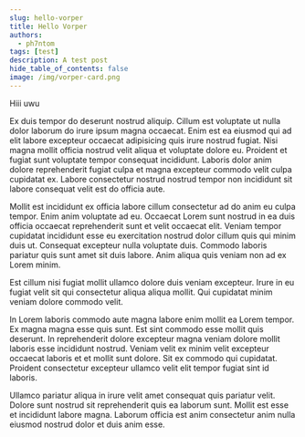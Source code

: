 ```yaml
---
slug: hello-vorper
title: Hello Vorper
authors:
  - ph7ntom
tags: [test]
description: A test post
hide_table_of_contents: false
image: /img/vorper-card.png
---
```


Hiii uwu

<!-- truncate -->

Ex duis tempor do deserunt nostrud aliquip. Cillum est voluptate ut nulla dolor laborum do irure ipsum magna occaecat. Enim est ea eiusmod qui ad elit labore excepteur occaecat adipisicing quis irure nostrud fugiat. Nisi magna mollit officia nostrud velit aliqua et voluptate dolore eu. Proident et fugiat sunt voluptate tempor consequat incididunt. Laboris dolor anim dolore reprehenderit fugiat culpa et magna excepteur commodo velit culpa cupidatat ex. Labore consectetur nostrud nostrud tempor non incididunt sit labore consequat velit est do officia aute.

Mollit est incididunt ex officia labore cillum consectetur ad do anim eu culpa tempor. Enim anim voluptate ad eu. Occaecat Lorem sunt nostrud in ea duis officia occaecat reprehenderit sunt et velit occaecat elit. Veniam tempor cupidatat incididunt esse eu exercitation nostrud dolor cillum quis qui minim duis ut. Consequat excepteur nulla voluptate duis. Commodo laboris pariatur quis sunt amet sit duis labore. Anim aliqua quis veniam non ad ex Lorem minim.

Est cillum nisi fugiat mollit ullamco dolore duis veniam excepteur. Irure in eu fugiat velit sit qui consectetur aliqua aliqua mollit. Qui cupidatat minim veniam dolore commodo velit.

In Lorem laboris commodo aute magna labore enim mollit ea Lorem tempor. Ex magna magna esse quis sunt. Est sint commodo esse mollit quis deserunt. In reprehenderit dolore excepteur magna veniam dolore mollit laboris esse incididunt nostrud. Veniam velit ex minim velit excepteur occaecat laboris et et mollit sunt dolore. Sit ex commodo qui cupidatat. Proident consectetur excepteur ullamco velit elit tempor fugiat sint id laboris.

Ullamco pariatur aliqua in irure velit amet consequat quis pariatur velit. Dolore sunt nostrud sit reprehenderit quis ea laborum sunt. Mollit est esse et incididunt labore magna. Laborum officia est anim consectetur anim nulla eiusmod nostrud dolor et duis anim esse.
